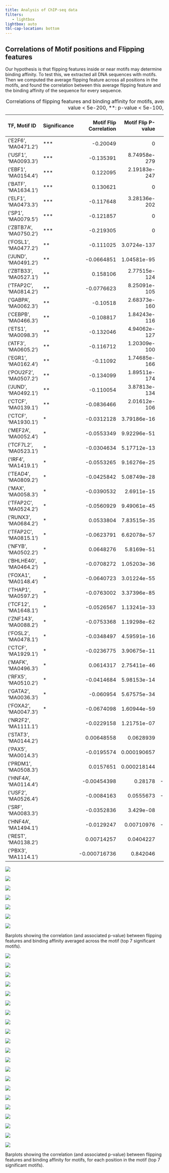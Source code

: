 ```yaml
---
title: Analysis of ChIP-seq data
filters:
   - lightbox
lightbox: auto
tbl-cap-location: bottom
---
```


<style>
  code {
    white-space : pre-wrap !important;
    word-break: break-word;
  }
</style>

## Correlations of Motif positions and Flipping features

Our hypothesis is that flipping features inside or near motifs may determine binding affinity. To test this, we extracted all DNA sequences with motifs. Then we computed the average flipping feature across all positions in the motifs, and found the correlation between this average flipping feature and the binding affinity of the sequence for every sequence.

|   TF, Motif ID          | Significance   |   Motif Flip Correlation |   Motif Flip P-value |   Motif Coord Correlation |   Motif Coord P-value |   Motif Coord Squared Correlation |   Motif Coord Squared P-value |
|:------------------------|:---------------|-------------------------:|---------------------:|--------------------------:|----------------------:|----------------------------------:|------------------------------:|
| ('E2F6', 'MA0471.2')    | ***            |             -0.20049     |         0            |               -0.191      |          0            |                       -0.203085   |                  0            |
| ('USF1', 'MA0093.3')    | ***            |             -0.135391    |         8.74958e-279 |               -0.135686   |          5.28714e-280 |                       -0.135915   |                  5.9926e-281  |
| ('EBF1', 'MA0154.4')    | ***            |              0.122095    |         2.19183e-247 |                0.11076    |          1.09086e-203 |                        0.122603   |                  1.92057e-249 |
| ('BATF', 'MA1634.1')    | ***            |              0.130621    |         0            |                0.130162   |          0            |                        0.125088   |                  4.4871e-320  |
| ('ELF1', 'MA0473.3')    | ***            |             -0.117648    |         3.28136e-202 |               -0.11491    |          6.07627e-193 |                       -0.12053    |                  3.30146e-212 |
| ('SP1', 'MA0079.5')     | ***            |             -0.121857    |         0            |               -0.122212   |          0            |                       -0.123913   |                  0            |
| ('ZBTB7A', 'MA0750.2')  | ***            |             -0.219305    |         0            |               -0.222262   |          0            |                       -0.221064   |                  0            |
| ('FOSL1', 'MA0477.2')   | **             |             -0.111025    |         3.0724e-137  |               -0.113367   |          4.83459e-143 |                       -0.117646   |                  5.79912e-154 |
| ('JUND', 'MA0491.2')    | **             |             -0.0664851   |         1.04581e-95  |               -0.0685149  |          1.55765e-101 |                       -0.0685522  |                  1.21275e-101 |
| ('ZBTB33', 'MA0527.1')  | **             |              0.158106    |         2.77515e-124 |                0.164416   |          2.23709e-134 |                        0.154225   |                  2.7953e-118  |
| ('TFAP2C', 'MA0814.2')  | **             |             -0.0776623   |         8.25091e-105 |               -0.0744448  |          1.93678e-96  |                       -0.0775775  |                  1.38586e-104 |
| ('GABPA', 'MA0062.3')   | **             |             -0.10518     |         2.68373e-160 |               -0.1034     |          5.84039e-155 |                       -0.106228   |                  1.73786e-163 |
| ('CEBPB', 'MA0466.3')   | **             |             -0.108817    |         1.84243e-116 |               -0.105674   |          6.61376e-110 |                       -0.11302    |                  1.55625e-125 |
| ('ETS1', 'MA0098.3')    | **             |             -0.132046    |         4.94062e-127 |               -0.133406   |          1.20911e-129 |                       -0.13396    |                  1.02178e-130 |
| ('ATF3', 'MA0605.2')    | **             |             -0.116712    |         1.20309e-100 |               -0.116385   |          4.33041e-100 |                       -0.115879   |                  3.12074e-99  |
| ('EGR1', 'MA0162.4')    | **             |             -0.11092     |         1.74685e-166 |               -0.113421   |          4.9371e-174  |                       -0.113493   |                  2.97602e-174 |
| ('POU2F2', 'MA0507.2')  | **             |             -0.134099    |         1.89511e-174 |               -0.12926    |          3.97604e-162 |                       -0.137191   |                  1.4433e-182  |
| ('JUND', 'MA0492.1')    | **             |             -0.110054    |         3.87813e-134 |               -0.109632   |          4.02972e-133 |                       -0.108873   |                  2.66821e-131 |
| ('CTCF', 'MA0139.1')    | **             |             -0.0836466   |         2.01612e-106 |               -0.0795899  |          1.67721e-96  |                       -0.083012   |                  7.74754e-105 |
| ('CTCF', 'MA1930.1')    | *              |             -0.0312128   |         3.79186e-16  |               -0.0280761  |          2.36857e-13  |                       -0.031123   |                  4.60152e-16  |
| ('MEF2A', 'MA0052.4')   | *              |             -0.0553349   |         9.92296e-51  |               -0.0570908  |          6.86043e-54  |                       -0.0557594  |                  1.74451e-51  |
| ('TCF7L2', 'MA0523.1')  | *              |             -0.0304634   |         5.17712e-13  |               -0.0306028  |          4.05744e-13  |                       -0.0310841  |                  1.73511e-13  |
| ('IRF4', 'MA1419.1')    | *              |             -0.0553265   |         9.16276e-25  |               -0.0564461  |          1.03468e-25  |                       -0.0554038  |                  7.89247e-25  |
| ('TEAD4', 'MA0809.2')   | *              |             -0.0425842   |         5.08749e-28  |               -0.0422493  |          1.31822e-27  |                       -0.0443241  |                  3.21121e-30  |
| ('MAX', 'MA0058.3')     | *              |             -0.0390532   |         2.6911e-15   |               -0.0382834  |          9.29636e-15  |                       -0.0428344  |                  4.30371e-18  |
| ('TFAP2C', 'MA0524.2')  | *              |             -0.0560929   |         9.49061e-45  |               -0.0553093  |          1.4853e-43   |                       -0.0536888  |                  3.88442e-41  |
| ('RUNX3', 'MA0684.2')   | *              |              0.0533804   |         7.83515e-35  |                0.0723474  |          1.39526e-62  |                        0.0439245  |                  4.13134e-24  |
| ('TFAP2C', 'MA0815.1')  | *              |             -0.0623791   |         6.62078e-57  |               -0.0625546  |          3.23473e-57  |                       -0.0622617  |                  1.068e-56    |
| ('NFYB', 'MA0502.2')    | *              |              0.0648276   |         5.8169e-51   |                0.0643222  |          3.38882e-50  |                        0.0606966  |                  6.99865e-45  |
| ('BHLHE40', 'MA0464.2') | *              |             -0.0708272   |         1.05203e-36  |               -0.0616101  |          3.63039e-28  |                       -0.0743733  |                  2.64074e-40  |
| ('FOXA1', 'MA0148.4')   | *              |             -0.0640723   |         3.01224e-55  |               -0.0660265  |          1.45369e-58  |                       -0.0664535  |                  2.65768e-59  |
| ('THAP1', 'MA0597.2')   | *              |             -0.0763002   |         3.37396e-85  |               -0.075986   |          1.63983e-84  |                       -0.0765208  |                  1.10762e-85  |
| ('TCF12', 'MA1648.1')   | *              |             -0.0526567   |         1.13241e-33  |               -0.0446482  |          1.14874e-24  |                       -0.0537764  |                  4.76174e-35  |
| ('ZNF143', 'MA0088.2')  | *              |             -0.0753368   |         1.19298e-62  |               -0.0782654  |          1.7465e-67   |                       -0.0757825  |                  2.25375e-63  |
| ('FOSL2', 'MA0478.1')   | *              |             -0.0348497   |         4.59591e-16  |               -0.0377253  |          1.46457e-18  |                       -0.043042   |                  1.09646e-23  |
| ('CTCF', 'MA1929.1')    | *              |             -0.0236775   |         3.90675e-11  |               -0.0211307  |          3.7088e-09   |                       -0.0237916  |                  3.14937e-11  |
| ('MAFK', 'MA0496.3')    | *              |              0.0614317   |         2.75411e-46  |                0.0777782  |          3.47886e-73  |                        0.0650851  |                  9.48735e-52  |
| ('RFX5', 'MA0510.2')    | *              |             -0.0414684   |         5.98153e-14  |               -0.041082   |          1.0186e-13   |                       -0.0425917  |                  1.23803e-14  |
| ('GATA2', 'MA0036.3')   | *              |             -0.060954    |         5.67575e-34  |               -0.0624701  |          1.33564e-35  |                       -0.0684889  |                  1.85265e-42  |
| ('FOXA2', 'MA0047.3')   | *              |             -0.0674098   |         1.60944e-59  |               -0.0682668  |          5.33284e-61  |                       -0.0753565  |                  5.83597e-74  |
| ('NR2F2', 'MA1111.1')   |                |             -0.0229158   |         1.21751e-07  |               -0.0217349  |          5.21737e-07  |                       -0.0258551  |                  2.37705e-09  |
| ('STAT3', 'MA0144.2')   |                |              0.00648558  |         0.0628939    |                0.00326835 |          0.348607     |                        0.00547239 |                  0.116561     |
| ('PAX5', 'MA0014.3')    |                |             -0.0195574   |         0.000190657  |               -0.0130089  |          0.0130774    |                       -0.021528   |                  4.00639e-05  |
| ('PRDM1', 'MA0508.3')   |                |              0.0157651   |         0.000218144  |                0.0188498  |          9.84675e-06  |                        0.0168018  |                  8.1423e-05   |
| ('HNF4A', 'MA0114.4')   |                |             -0.00454398  |         0.28178      |               -0.00254437 |          0.546721     |                       -0.00892146 |                  0.0345792    |
| ('USF2', 'MA0526.4')    |                |             -0.0084163   |         0.0555673    |               -0.00778067 |          0.0767562    |                       -0.0109349  |                  0.0128699    |
| ('SRF', 'MA0083.3')     |                |             -0.0352836   |         3.429e-08    |               -0.0340225  |          1.03399e-07  |                       -0.0366117  |                  1.02932e-08  |
| ('HNF4A', 'MA1494.1')   |                |             -0.0129247   |         0.00710976   |               -0.00979757 |          0.0413124    |                       -0.0159635  |                  0.000885489  |
| ('REST', 'MA0138.2')    |                |              0.00714257  |         0.0404227    |                0.0113349  |          0.00114453   |                        0.00637103 |                  0.0675462    |
| ('PBX3', 'MA1114.1')    |                |             -0.000716736 |         0.842046     |                0.00721382 |          0.0448875    |                       -0.00204474 |                  0.569692     |

: Correlations of flipping features and binding affinity for motifs, averaged across the motif occurrences for a given motif (\*\*\*: p-value < 5e-200, \*\*: p-value < 5e-100, \*: p-value < 5e-10). {#tbl-letters}

::: {#fig-Correlation_bar layout-ncol=3}
![](figs/phase4/top_sig_feat/avg_1.png){group="correlation_bar"}

![](figs/phase4/top_sig_feat/avg_2.png){group="correlation_bar"}

![](figs/phase4/top_sig_feat/avg_3.png){group="correlation_bar"}

![](figs/phase4/top_sig_feat/avg_4.png){group="correlation_bar"}

![](figs/phase4/top_sig_feat/avg_5.png){group="correlation_bar"}

![](figs/phase4/top_sig_feat/avg_6.png){group="correlation_bar"}

![](figs/phase4/top_sig_feat/avg_7.png){group="correlation_bar"}

Barplots showing the correlation (and associated p-value) between flipping features and binding affinity averaged across the motif (top 7 significant motifs).
:::

::: {#fig-Correlation_position layout-ncol=3}
![](figs/phase4/top_sig_feat/E2F6_MA0471.2_motif_flip.png){group="correlation_position"}

![](figs/phase4/top_sig_feat/E2F6_MA0471.2_motif_coord.png){group="correlation_position"}

![](figs/phase4/top_sig_feat/E2F6_MA0471.2_motif_coordsq.png){group="correlation_position"}

![](figs/phase4/top_sig_feat/USF1_MA0093.3_motif_flip.png){group="correlation_position"}

![](figs/phase4/top_sig_feat/USF1_MA0093.3_motif_coord.png){group="correlation_position"}

![](figs/phase4/top_sig_feat/USF1_MA0093.3_motif_coordsq.png){group="correlation_position"}

![](figs/phase4/top_sig_feat/EBF1_MA0154.4_motif_flip.png){group="correlation_position"}

![](figs/phase4/top_sig_feat/EBF1_MA0154.4_motif_coord.png){group="correlation_position"}

![](figs/phase4/top_sig_feat/EBF1_MA0154.4_motif_coordsq.png){group="correlation_position"}

![](figs/phase4/top_sig_feat/BATF_MA1634.1_motif_flip.png){group="correlation_position"}

![](figs/phase4/top_sig_feat/BATF_MA1634.1_motif_coord.png){group="correlation_position"}

![](figs/phase4/top_sig_feat/BATF_MA1634.1_motif_coordsq.png){group="correlation_position"}

![](figs/phase4/top_sig_feat/ELF1_MA0473.3_motif_flip.png){group="correlation_position"}

![](figs/phase4/top_sig_feat/ELF1_MA0473.3_motif_coord.png){group="correlation_position"}

![](figs/phase4/top_sig_feat/ELF1_MA0473.3_motif_coordsq.png){group="correlation_position"}

![](figs/phase4/top_sig_feat/SP1_MA0079.5_motif_flip.png){group="correlation_position"}

![](figs/phase4/top_sig_feat/SP1_MA0079.5_motif_coord.png){group="correlation_position"}

![](figs/phase4/top_sig_feat/SP1_MA0079.5_motif_coordsq.png){group="correlation_position"}

![](figs/phase4/top_sig_feat/ZBTB7A_MA0750.2_motif_flip.png){group="correlation_position"}

![](figs/phase4/top_sig_feat/ZBTB7A_MA0750.2_motif_coord.png){group="correlation_position"}

![](figs/phase4/top_sig_feat/ZBTB7A_MA0750.2_motif_coordsq.png){group="correlation_position"}

Barplots showing the correlation (and associated p-value) between flipping features and binding affinity for motifs, for each position in the motif (top 7 significant motifs).
:::